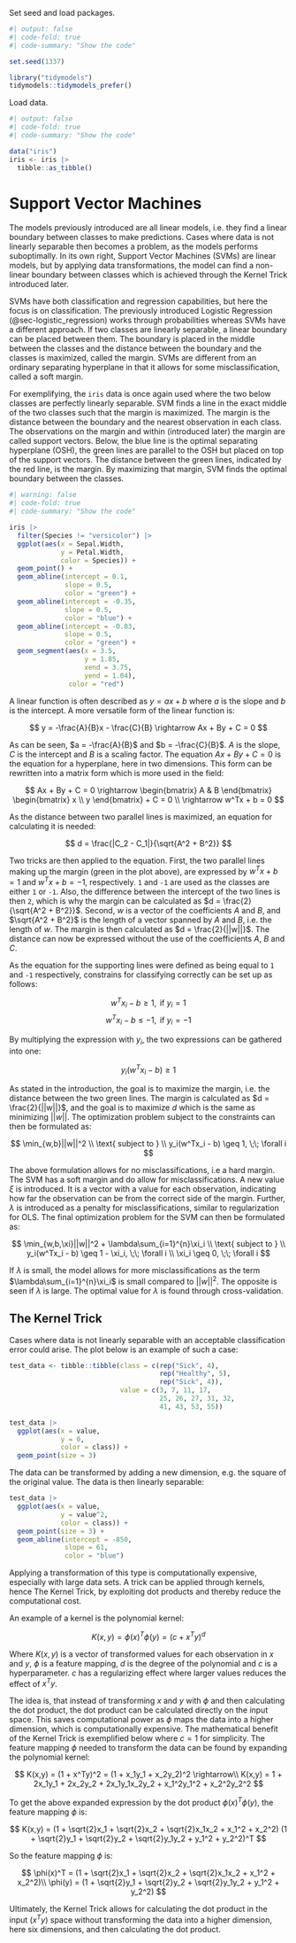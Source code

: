 Set seed and load packages.
```r
#| output: false
#| code-fold: true
#| code-summary: "Show the code"

set.seed(1337)

library("tidymodels")
tidymodels::tidymodels_prefer()
```

Load data.
```r
#| output: false
#| code-fold: true
#| code-summary: "Show the code"

data("iris")
iris <- iris |>
  tibble::as_tibble()
```

# Support Vector Machines

The models previously introduced are all linear models, i.e. they find a linear boundary between classes to make predictions. Cases where data is not linearly separable then becomes a problem, as the models performs suboptimally. In its own right, Support Vector Machines (SVMs) are linear models, but by applying data transformations, the model can find a non-linear boundary between classes which is achieved through the Kernel Trick introduced later.

SVMs have both classification and regression capabilities, but here the focus is on classification. The previously introduced Logistic Regression (@sec-logistic_regression) works through probabilities whereas SVMs have a different approach. If two classes are linearly separable, a linear boundary can be placed between them. The boundary is placed in the middle between the classes and the distance between the boundary and the classes is maximized, called the margin. SVMs are different from an ordinary separating hyperplane in that it allows for some misclassification, called a soft margin.

For exemplifying, the `iris` data is once again used where the two below classes are perfectly linearly separable. SVM finds a line in the exact middle of the two classes such that the margin is maximized. The margin is the distance between the boundary and the nearest observation in each class. The observations on the margin and within (introduced later) the margin are called support vectors. Below, the blue line is the optimal separating hyperplane (OSH), the green lines are parallel to the OSH but placed on top of the support vectors. The distance between the green lines, indicated by the red line, is the margin. By maximizing that margin, SVM finds the optimal boundary between the classes.

```r
#| warning: false
#| code-fold: true
#| code-summary: "Show the code"

iris |>
  filter(Species != "versicolor") |> 
  ggplot(aes(x = Sepal.Width,
             y = Petal.Width,
             color = Species)) +
  geom_point() +
  geom_abline(intercept = 0.1,
              slope = 0.5,
              color = "green") +
  geom_abline(intercept = -0.35,
              slope = 0.5,
              color = "blue") +
  geom_abline(intercept = -0.83,
              slope = 0.5,
              color = "green") +
  geom_segment(aes(x = 3.5,
                   y = 1.85,
                   xend = 3.75,
                   yend = 1.04),
               color = "red")
```
A linear function is often described as $y = ax + b$ where $a$ is the slope and $b$ is the intercept. A more versatile form of the linear function is:

$$
y = -\frac{A}{B}x - \frac{C}{B} \rightarrow Ax + By + C = 0
$$

As can be seen, $a = -\frac{A}{B}$ and $b = -\frac{C}{B}$. $A$ is the slope, $C$ is the intercept and $B$ is a scaling factor. The equation $Ax + By + C = 0$ is the equation for a hyperplane, here in two dimensions. This form can be rewritten into a matrix form which is more used in the field:

$$
Ax + By + C = 0 \rightarrow \begin{bmatrix} A & B \end{bmatrix} \begin{bmatrix} x \\ y \end{bmatrix} + C = 0 \\
\rightarrow w^Tx + b = 0
$$

As the distance between two parallel lines is maximized, an equation for calculating it is needed:

$$
d = \frac{|C_2 - C_1|}{\sqrt{A^2 + B^2}}
$$

Two tricks are then applied to the equation. First, the two parallel lines making up the margin (green in the plot above), are expressed by $w^Tx + b = 1$ and $w^Tx + b = -1$, respectively. `1` and `-1` are used as the classes are either `1` or `-1`. Also, the difference between the intercept of the two lines is then `2`, which is why the margin can be calculated as $d = \frac{2}{\sqrt{A^2 + B^2}}$. Second, $w$ is a vector of the coefficients $A$ and $B$, and $\sqrt{A^2 + B^2}$ is the length of a vector spanned by $A$ and $B$, i.e. the length of $w$. The margin is then calculated as $d = \frac{2}{||w||}$. The distance can now be expressed without the use of the coefficients $A$, $B$ and $C$.

As the equation for the supporting lines were defined as being equal to `1` and `-1` respectively, constrains for classifying correctly can be set up as follows:

$$
w^Tx_i - b \geq 1, \text{ if } y_i = 1
$$
$$
w^Tx_i - b \leq -1, \text{ if } y_i = -1
$$

By multiplying the expression with $y_i$, the two expressions can be gathered into one:

$$
y_i(w^Tx_i - b) \geq 1
$$

As stated in the introduction, the goal is to maximize the margin, i.e. the distance between the two green lines. The margin is calculated as $d = \frac{2}{||w||}$, and the goal is to maximize $d$ which is the same as minimizing $||w||$. The optimization problem subject to the constraints can then be formulated as:

$$
\min_{w,b}||w||^2 \\ \text{ subject to } \\ y_i(w^Tx_i - b) \geq 1, \;\; \forall i
$$

The above formulation allows for no misclassifications, i.e a hard margin. The SVM has a soft margin and do allow for misclassifications. A new value $\xi$ is introduced. It is a vector with a value for each observation, indicating how far the observation can be from the correct side of the margin. Further, $\lambda$ is introduced as a penalty for misclassifications, similar to regularization for OLS. The final optimization problem for the SVM can then be formulated as:

$$
\min_{w,b,\xi}||w||^2 + \lambda\sum_{i=1}^{n}\xi_i \\
\text{ subject to } \\
y_i(w^Tx_i - b) \geq 1 - \xi_i, \;\; \forall i \\
\xi_i \geq 0, \;\; \forall i
$$

If $\lambda$ is small, the model allows for more misclassifications as the term $\lambda\sum_{i=1}^{n}\xi_i$ is small compared to $||w||^2$. The opposite is seen if $\lambda$ is large. The optimal value for $\lambda$ is found through cross-validation.

## The Kernel Trick

Cases where data is not linearly separable with an acceptable classification error could arise. The plot below is an example of such a case:

```r
test_data <- tibble::tibble(class = c(rep("Sick", 4),
                                      rep("Healthy", 5),
                                      rep("Sick", 4)),
                            value = c(3, 7, 11, 17,
                                      25, 26, 27, 31, 32,
                                      41, 43, 53, 55))

test_data |> 
  ggplot(aes(x = value,
             y = 0,
             color = class)) +
  geom_point(size = 3)
```

The data can be transformed by adding a new dimension, e.g. the square of the original value. The data is then linearly separable:

```r
test_data |> 
  ggplot(aes(x = value,
             y = value^2,
             color = class)) +
  geom_point(size = 3) +
  geom_abline(intercept = -850,
              slope = 61,
              color = "blue")
```

Applying a transformation of this type is computationally expensive, especially with large data sets. A trick can be applied through kernels, hence The Kernel Trick, by exploiting dot products and thereby reduce the computational cost.

An example of a kernel is the polynomial kernel:

$$
K(x,y) = \phi(x)^T \phi(y) =  (c + x^Ty)^d
$$

Where $K(x,y)$ is a vector of transformed values for each observation in $x$ and $y$, $\phi$ is a feature mapping, $d$ is the degree of the polynomial and $c$ is a hyperparameter. $c$ has a regularizing effect where larger values reduces the effect of $x^Ty$.

The idea is, that instead of transforming $x$ and $y$ with $\phi$ and then calculating the dot product, the dot product can be calculated directly on the input space. This saves computational power as $\phi$ maps the data into a higher dimension, which is computationally expensive. The mathematical benefit of the Kernel Trick is exemplified below where $c = 1$ for simplicity. The feature mapping $\phi$ needed to transform the data can be found by expanding the polynomial kernel:

$$
K(x,y) = (1 + x^Ty)^2  = (1 + x_1y_1 + x_2y_2)^2 \rightarrow\\
K(x,y) = 1 + 2x_1y_1 + 2x_2y_2 + 2x_1y_1x_2y_2 + x_1^2y_1^2 + x_2^2y_2^2
$$

To get the above expanded expression by the dot product $\phi(x)^T \phi(y)$, the feature mapping $\phi$ is:

$$
K(x,y) = (1 + \sqrt{2}x_1 + \sqrt{2}x_2 + \sqrt{2}x_1x_2 + x_1^2 + x_2^2)
         (1 + \sqrt{2}y_1 + \sqrt{2}y_2 + \sqrt{2}y_1y_2 + y_1^2 + y_2^2)^T
$$

So the feature mapping $\phi$ is:

$$
\phi(x)^T = (1 + \sqrt{2}x_1 + \sqrt{2}x_2 + \sqrt{2}x_1x_2 + x_1^2 + x_2^2)\\
\phi(y) = (1 + \sqrt{2}y_1 + \sqrt{2}y_2 + \sqrt{2}y_1y_2 + y_1^2 + y_2^2)
$$

Ultimately, the Kernel Trick allows for calculating the dot product in the input $(x^Ty)$ space without transforming the data into a higher dimension, here six dimensions, and then calculating the dot product.